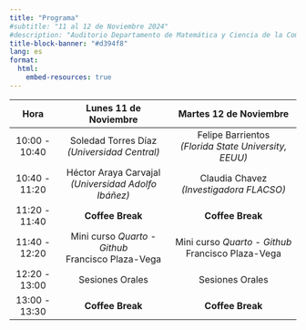 ```yaml
---
title: "Programa"
#subtitle: "11 al 12 de Noviembre 2024"
#description: "Auditorio Departamento de Matemática y Ciencia de la Computación"
title-block-banner: "#d394f8"
lang: es
format: 
  html:
    embed-resources: true
---
```



| Hora              | Lunes 11 de Noviembre                        | Martes 12 de Noviembre                            |
|:-----------------:|:--------------------------------------------:|:-------------------------------------------------:|
| 10:00 - 10:40     | Soledad Torres Díaz  <br> *(Universidad Central)*  | Felipe Barrientos <br> *(Florida State University, EEUU)* |
| 10:40 - 11:20     | Héctor Araya Carvajal  <br> *(Universidad Adolfo Ibáñez)* | Claudia Chavez <br> *(Investigadora FLACSO)*                           |
| 11:20 - 11:40     | **Coffee Break**                   | **Coffee Break**                       |
| 11:40 - 12:20     | Mini curso *Quarto - Github* <br> Francisco Plaza-Vega                  | Mini curso *Quarto - Github* <br> Francisco Plaza-Vega        |
| 12:20 - 13:00     | Sesiones Orales                              | Sesiones Orales                                  |
| 13:00 - 13:30     | **Coffee Break**                   | **Coffee Break**                       |